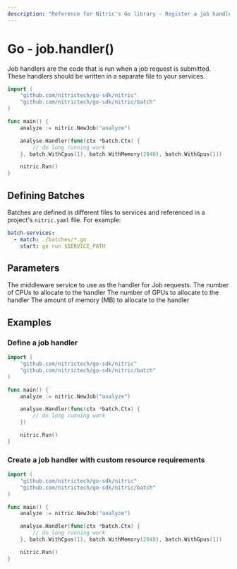 ```yaml
---
description: "Reference for Nitric's Go library - Register a job handler to with the Nitric Go SDK"
---
```


# Go - job.handler()

Job handlers are the code that is run when a job request is submitted. These handlers should be written in a separate file to your services.

```go
import (
	"github.com/nitrictech/go-sdk/nitric"
	"github.com/nitrictech/go-sdk/nitric/batch"
)

func main() {
	analyze := nitric.NewJob("analyze")

	analyse.Handler(func(ctx *batch.Ctx) {
		// do long running work
	}, batch.WithCpus(1), batch.WithMemory(2048), batch.WithGpus(1))

	nitric.Run()
}
```

## Defining Batches

Batches are defined in different files to services and referenced in a project's `nitric.yaml` file. For example:

```yaml
batch-services:
  - match: ./batches/*.go
    start: go run $SERVICE_PATH
```

## Parameters

<Properties>
  <Property name="handler" required type="JobHandler">
    The middleware service to use as the handler for Job requests.
  </Property>
  <Property name="options" type="...JobOption" nested>
    <Property name="WithCpus" type="float32">
      The number of CPUs to allocate to the handler
    </Property>
    <Property name="WithGpus" type="int64">
      The number of GPUs to allocate to the handler
    </Property>
    <Property name="WithMemory" type="int64">
      The amount of memory (MB) to allocate to the handler
    </Property>
  </Property>
</Properties>

## Examples

### Define a job handler

```go
import (
	"github.com/nitrictech/go-sdk/nitric"
	"github.com/nitrictech/go-sdk/nitric/batch"
)

func main() {
	analyze := nitric.NewJob("analyze")

	analyse.Handler(func(ctx *batch.Ctx) {
		// do long running work
	})

	nitric.Run()
}
```

### Create a job handler with custom resource requirements

```go
import (
	"github.com/nitrictech/go-sdk/nitric"
	"github.com/nitrictech/go-sdk/nitric/batch"
)

func main() {
	analyze := nitric.NewJob("analyze")

	analyse.Handler(func(ctx *batch.Ctx) {
		// do long running work
	}, batch.WithCpus(1), batch.WithMemory(2048), batch.WithGpus(1))

	nitric.Run()
}
```
